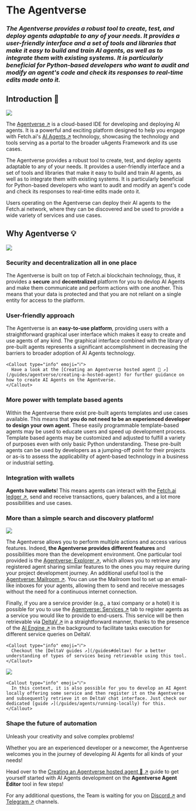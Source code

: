 
# The Agentverse


### _The Agentverse provides a robust tool to create, test, and deploy agents adaptable to any of your needs. It provides a user-friendly interface and a set of tools and libraries that make it easy to build and train AI agents, as well as to integrate them with existing systems. It is particularly beneficial for Python-based developers who want to audit and modify an agent's code and check its responses to real-time edits made onto it._

## Introduction 🚀

![](../../../src/images/missing.jpeg)

The [Agentverse ↗️](https://agentverse.ai/) is a cloud-based IDE for developing and deploying AI agents. It is a powerful and exciting platform designed to help you engage with Fetch.ai's [AI Agents ↗️](/concepts/agents/agents) technology, showcasing the technology and tools serving as a portal to the broader uAgents Framework and its use cases.

The Agentverse provides a robust tool to create, test, and deploy agents adaptable to any of your needs. It provides a user-friendly interface and a set of tools and libraries that make it easy to build and train AI agents, as well as to integrate them with existing systems. It is particularly beneficial for Python-based developers who want to audit and modify an agent's code and check its responses to real-time edits made onto it.

Users operating on the Agentverse can deploy their AI agents to the Fetch.ai network, where they can be discovered and be used to provide a wide variety of services and use cases.

## Why Agentverse 💡

![](../../../src/images/why-agentverse.png)

### Security and decentralization all in one place

The Agentverse is built on top of Fetch.ai blockchain technology, thus, it provides a **secure** and **decentralized** platform for you to devlop AI Agents and make them communicate and perform actions with one another. This means that your data is protected and that you are not reliant on a single entity for access to the platform.

### User-friendly approach

The Agentverse is an **easy-to-use platform**, providing users with a straightforward graphical user interface which makes it easy to create and use agents of any kind. The graphical interface combined with the library of pre-built agents represents a significant accomplishment in decreasing the barriers to broader adoption of AI Agents technology.

    <Callout type="info" emoji="ℹ️">
      Have a look at the [Creating an Agentverse hosted agent 🤖 ↗️](/guides/agentverse/creating-a-hosted-agent) for further guidance on how to create AI Agents on the Agentverse.
    </Callout>

### More power with template based agents

Within the Agentverse there exist pre-built agents templates and use cases available. This means that **you do not need to be an experienced developer to design your own agent**. These easily programmable template-based agents may be used to educate users and speed up development process. Template based agents may be customized and adjusted to fulfill a variety of purposes even with only basic Python understanding. These pre-built agents can be used by developers as a jumping-off point for their projects or as-is to assess the applicability of agent-based technology in a business or industrial setting.

### Integration with wallets

**Agents have wallets**! This means agents can interact with the [Fetch.ai ledger ↗️](/concepts/fetch-network/ledger/intro), send and receive transactions, query balances, and a lot more possibilities and use cases.

### More than a simple search and discovery platform!

![](../../../src/images/missing.jpeg)

The Agentverse allows you to perform multiple actions and access various features. Indeed, **the Agentverse provides different features** and possibilities more than the development environment. One particular tool provided is the [Agentverse: Explorer ↗️](/concepts/agent-services/agent-explorer), which allows you to retrieve any registered agent sharing similar features to the ones you may require during your project development journey. An additional useful tool is the [Agentverse: Mailroom ↗️](/concepts/agent-services/agent-mail). You can use the Mailroom tool to set up an email-like inboxes for your agents, allowing them to send and receive messages without the need for a continuous internet connection.

Finally, if you are a service provider (e.g., a taxi company or a hotel) it is possible for you to use the [Agentverse: Services ↗️](/guides/agentverse/registering-agent-services) tab to register agents as a service you would like to provide to end-users. This service will be then retrievable via [DeltaV ↗️](/concepts/deltav/intro) in a straightforward manner, thanks to the presence of the [AI Engine ↗️](/concepts/ai-engine/ai-engine-intro) in the background to facilitate tasks execution for different service queries on DeltaV.

    <Callout type="info" emoji="ℹ️">
      Checkout the [DeltaV guides ↗️](/guides#deltav) for a better understanding of types of services being retrievable using this tool.
    </Callout>

![](../../../src/images/missing.jpeg)

    <Callout type="info" emoji="ℹ️">
      In this context, it is also possible for you to develop an AI Agent locally offering some service and then register it on the Agentverse and subsequently retrieve it on DeltaV chat interface. Just check our dedicated [guide ↗️](/guides/agents/running-locally) for this.
    </Callout>

### Shape the future of automation

Unleash your creativity and solve complex problems!

Whether you are an experienced developer or a newcomer, the Agentverse welcomes you in the journey of developing AI Agents for all kinds of your needs!

Head over to the [Creating an Agentverse hosted agent 🤖 ↗️](/guides/agentverse/creating-a-hosted-agent) guide to get yourself started with AI Agents development on the **Agentverse Agent Editor** tool in few steps!

For any additional questions, the Team is waiting for you on [Discord ↗️](https://discord.gg/fetchai) and [Telegram ↗️](https://t.me/fetch_ai) channels.
